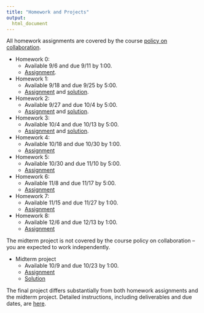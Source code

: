 ```yaml
---
title: "Homework and Projects"
output:
  html_document
---
```


All homework assignments are covered by the course [policy on collaboration](policy_on_collaboration.html). 

* Homework 0: 
    * Available 9/6 and due 9/11 by 1:00. 
    * [Assignment](homework_0.html).
* Homework 1:  
    * Available 9/18 and due 9/25 by 5:00. 
    * [Assignment](homework_1.html) and [solution](resources/p8105_hw1_ajg2202.zip).
* Homework 2:  
    * Available 9/27 and due 10/4 by 5:00. 
    * [Assignment](homework_2.html) and [solution](resources/p8105_hw2_ajg2202.zip).
* Homework 3:  
    * Available 10/4 and due 10/13 by 5:00. 
    * [Assignment](homework_3.html) and [solution](resources/p8105_hw3_ajg2202.zip).
* Homework 4:  
    * Available 10/18 and due 10/30 by 1:00. 
    * [Assignment](homework_4.html)
* Homework 5:  
    * Available 10/30 and due 11/10 by 5:00. 
    * [Assignment](homework_5.html)
* Homework 6:  
    * Available 11/8 and due 11/17 by 5:00. 
    * [Assignment](homework_6.html)
* Homework 7:  
    * Available 11/15 and due 11/27 by 1:00. 
    * [Assignment](homework_7.html)
* Homework 8:  
    * Available 12/6 and due 12/13 by 1:00. 
    * [Assignment](homework_8.html)

The midterm project is not covered by the course policy on collaboration -- you are expected to work independently. 

* Midterm project
    * Available 10/9 and due 10/23 by 1:00. 
    * [Assignment](midterm_project.html)
    * [Solution](resources/p8105_midterm_ajg2202.zip)
    
The final project differs substantially from both homework assignments and the midterm project. Detailed instructions, including deliverables and due dates, are [here](final_project.html).